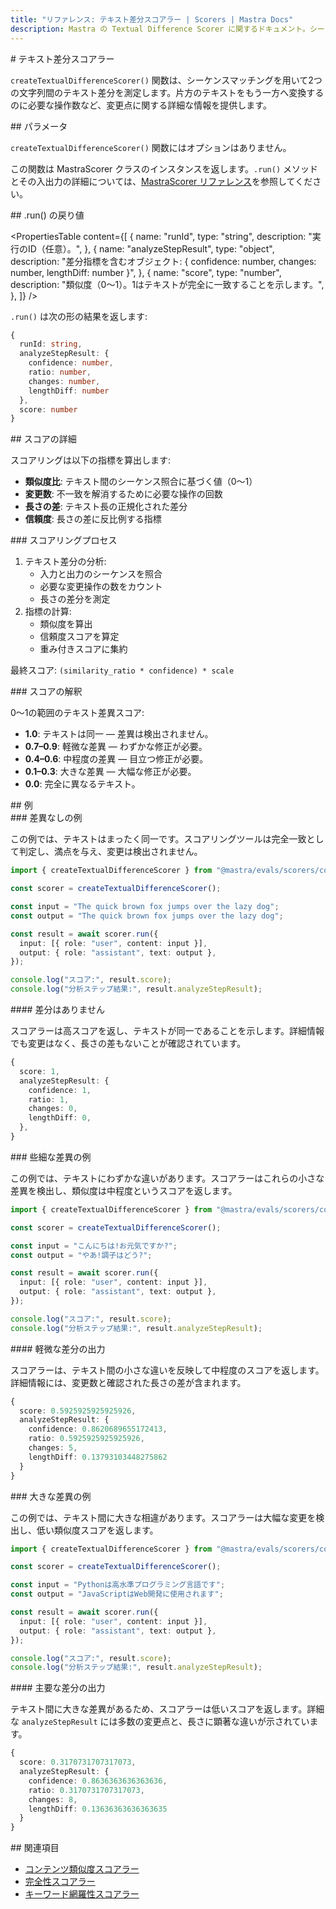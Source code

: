 ```yaml
---
title: "リファレンス: テキスト差分スコアラー | Scorers | Mastra Docs"
description: Mastra の Textual Difference Scorer に関するドキュメント。シーケンスマッチングを用いて、文字列間のテキスト差分を測定します。
---
```


<div id="textual-difference-scorer">
  # テキスト差分スコアラー
</div>

`createTextualDifferenceScorer()` 関数は、シーケンスマッチングを用いて2つの文字列間のテキスト差分を測定します。片方のテキストをもう一方へ変換するのに必要な操作数など、変更点に関する詳細な情報を提供します。

<div id="parameters">
  ## パラメータ
</div>

`createTextualDifferenceScorer()` 関数にはオプションはありません。

この関数は MastraScorer クラスのインスタンスを返します。`.run()` メソッドとその入出力の詳細については、[MastraScorer リファレンス](./mastra-scorer)を参照してください。

<div id="run-returns">
  ## .run() の戻り値
</div>

<PropertiesTable
  content={[
{
  name: "runId",
  type: "string",
  description: "実行のID（任意）。",
},
{
  name: "analyzeStepResult",
  type: "object",
  description:
    "差分指標を含むオブジェクト: { confidence: number, changes: number, lengthDiff: number }",
},
{
  name: "score",
  type: "number",
  description: "類似度（0〜1）。1はテキストが完全に一致することを示します。",
},
]}
/>

`.run()` は次の形の結果を返します:

```typescript
{
  runId: string,
  analyzeStepResult: {
    confidence: number,
    ratio: number,
    changes: number,
    lengthDiff: number
  },
  score: number
}
```


<div id="scoring-details">
  ## スコアの詳細
</div>

スコアリングは以下の指標を算出します:

- **類似度比**: テキスト間のシーケンス照合に基づく値（0〜1）
- **変更数**: 不一致を解消するために必要な操作の回数
- **長さの差**: テキスト長の正規化された差分
- **信頼度**: 長さの差に反比例する指標

<div id="scoring-process">
  ### スコアリングプロセス
</div>

1. テキスト差分の分析:
   - 入力と出力のシーケンスを照合
   - 必要な変更操作の数をカウント
   - 長さの差分を測定
2. 指標の計算:
   - 類似度を算出
   - 信頼度スコアを算定
   - 重み付きスコアに集約

最終スコア: `(similarity_ratio * confidence) * scale`

<div id="score-interpretation">
  ### スコアの解釈
</div>

0～1の範囲のテキスト差異スコア:

- **1.0**: テキストは同一 — 差異は検出されません。
- **0.7–0.9**: 軽微な差異 — わずかな修正が必要。
- **0.4–0.6**: 中程度の差異 — 目立つ修正が必要。
- **0.1–0.3**: 大きな差異 — 大幅な修正が必要。
- **0.0**: 完全に異なるテキスト。

<div id="examples">
  ## 例
</div>

<div id="no-differences-example">
  ### 差異なしの例
</div>

この例では、テキストはまったく同一です。スコアリングツールは完全一致として判定し、満点を与え、変更は検出されません。

```typescript title="src/example-no-differences.ts" showLineNumbers copy
import { createTextualDifferenceScorer } from "@mastra/evals/scorers/code";

const scorer = createTextualDifferenceScorer();

const input = "The quick brown fox jumps over the lazy dog";
const output = "The quick brown fox jumps over the lazy dog";

const result = await scorer.run({
  input: [{ role: "user", content: input }],
  output: { role: "assistant", text: output },
});

console.log("スコア:", result.score);
console.log("分析ステップ結果:", result.analyzeStepResult);
```


<div id="no-differences-output">
  #### 差分はありません
</div>

スコアラーは高スコアを返し、テキストが同一であることを示します。詳細情報でも変更はなく、長さの差もないことが確認されています。

```typescript
{
  score: 1,
  analyzeStepResult: {
    confidence: 1,
    ratio: 1,
    changes: 0,
    lengthDiff: 0,
  },
}
```


<div id="minor-differences-example">
  ### 些細な差異の例
</div>

この例では、テキストにわずかな違いがあります。スコアラーはこれらの小さな差異を検出し、類似度は中程度というスコアを返します。

```typescript title="src/example-minor-differences.ts" showLineNumbers copy
import { createTextualDifferenceScorer } from "@mastra/evals/scorers/code";

const scorer = createTextualDifferenceScorer();

const input = "こんにちは!お元気ですか?";
const output = "やあ!調子はどう?";

const result = await scorer.run({
  input: [{ role: "user", content: input }],
  output: { role: "assistant", text: output },
});

console.log("スコア:", result.score);
console.log("分析ステップ結果:", result.analyzeStepResult);
```


<div id="minor-differences-output">
  #### 軽微な差分の出力
</div>

スコアラーは、テキスト間の小さな違いを反映して中程度のスコアを返します。詳細情報には、変更数と確認された長さの差が含まれます。

```typescript
{
  score: 0.5925925925925926,
  analyzeStepResult: {
    confidence: 0.8620689655172413,
    ratio: 0.5925925925925926,
    changes: 5,
    lengthDiff: 0.13793103448275862
  }
}
```


<div id="major-differences-example">
  ### 大きな差異の例
</div>

この例では、テキスト間に大きな相違があります。スコアラーは大幅な変更を検出し、低い類似度スコアを返します。

```typescript title="src/example-major-differences.ts" showLineNumbers copy
import { createTextualDifferenceScorer } from "@mastra/evals/scorers/code";

const scorer = createTextualDifferenceScorer();

const input = "Pythonは高水準プログラミング言語です";
const output = "JavaScriptはWeb開発に使用されます";

const result = await scorer.run({
  input: [{ role: "user", content: input }],
  output: { role: "assistant", text: output },
});

console.log("スコア:", result.score);
console.log("分析ステップ結果:", result.analyzeStepResult);
```


<div id="major-differences-output">
  #### 主要な差分の出力
</div>

テキスト間に大きな差異があるため、スコアラーは低いスコアを返します。詳細な `analyzeStepResult` には多数の変更点と、長さに顕著な違いが示されています。

```typescript
{
  score: 0.3170731707317073,
  analyzeStepResult: {
    confidence: 0.8636363636363636,
    ratio: 0.3170731707317073,
    changes: 8,
    lengthDiff: 0.13636363636363635
  }
}
```


<div id="related">
  ## 関連項目
</div>

- [コンテンツ類似度スコアラー](./content-similarity)
- [完全性スコアラー](./completeness)
- [キーワード網羅性スコアラー](./keyword-coverage)